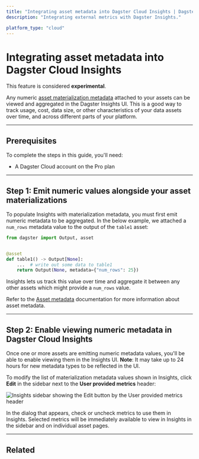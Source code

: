 ```yaml
---
title: "Integrating asset metadata into Dagster Cloud Insights | Dagster Docs"
description: "Integrating external metrics with Dagster Insights."

platform_type: "cloud"
---
```


# Integrating asset metadata into Dagster Cloud Insights <Experimental />

<Note>
  This feature is considered <strong>experimental</strong>.
</Note>

Any numeric [asset materialization metadata](/concepts/metadata-tags/asset-metadata) attached to your assets can be viewed and aggregated in the Dagster Insights UI. This is a good way to track usage, cost, data size, or other characteristics of your data assets over time, and across different parts of your platform.

---

## Prerequisites

To complete the steps in this guide, you'll need:

- A Dagster Cloud account on the Pro plan

---

## Step 1: Emit numeric values alongside your asset materializations

To populate Insights with materialization metadata, you must first emit numeric metadata to be aggregated. In the below example, we attached a `num_rows` metadata value to the output of the `table1` asset:

```python file=/concepts/assets/asset_materialization_metadata_none.py
from dagster import Output, asset


@asset
def table1() -> Output[None]:
    ...  # write out some data to table1
    return Output(None, metadata={"num_rows": 25})
```

Insights lets us track this value over time and aggregate it between any other assets which might provide a `num_rows` value.

Refer to the [Asset metadata](/concepts/metadata-tags/asset-metadata) documentation for more information about asset metadata.

---

## Step 2: Enable viewing numeric metadata in Dagster Cloud Insights

Once one or more assets are emitting numeric metadata values, you'll be able to enable viewing them in the Insights UI. **Note**: It may take up to 24 hours for new metadata types to be reflected in the UI.

To modify the list of materialization metadata values shown in Insights, click **Edit** in the sidebar next to the **User provided metrics** header:

<!-- ![Insights sidebar showing the Edit button by the User provided metrics header](/images/dagster-cloud/insights/insights-sidebar.png) -->

<Image
alt="Insights sidebar showing the Edit button by the User provided metrics header"
src="/images/dagster-cloud/insights/insights-sidebar.png"
width={1920}
height={1103}
/>

In the dialog that appears, check or uncheck metrics to use them in Insights. Selected metrics will be immediately available to view in Insights in the sidebar and on individual asset pages.

---

## Related

<ArticleList>
  <ArticleListItem
    title="Dagster Cloud Insights"
    href="/dagster-cloud/insights"
  ></ArticleListItem>
  <ArticleListItem
    title="Software-defined Assets"
    href="/concepts/assets/software-defined-assets"
  ></ArticleListItem>
  <ArticleListItem
    title="Asset metadata"
    href="/concepts/metadata-tags"
  ></ArticleListItem>
  <ArticleListItem
    title="Dagster UI"
    href="/concepts/webserver/ui"
  ></ArticleListItem>
</ArticleList>
